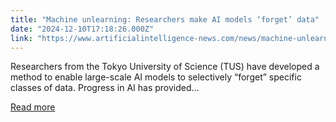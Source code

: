 ```yaml
---
title: "Machine unlearning: Researchers make AI models ‘forget’ data"
date: "2024-12-10T17:18:26.000Z"
link: "https://www.artificialintelligence-news.com/news/machine-unlearning-researchers-ai-models-forget-data/?utm_source=rss&utm_medium=rss&utm_campaign=machine-unlearning-researchers-ai-models-forget-data"
---
```


Researchers from the Tokyo University of Science (TUS) have developed a method to enable large-scale AI models to selectively &#8220;forget&#8221; specific classes of data. Progress in AI has provided...

[Read more](https://www.artificialintelligence-news.com/news/machine-unlearning-researchers-ai-models-forget-data/?utm_source=rss&utm_medium=rss&utm_campaign=machine-unlearning-researchers-ai-models-forget-data)
